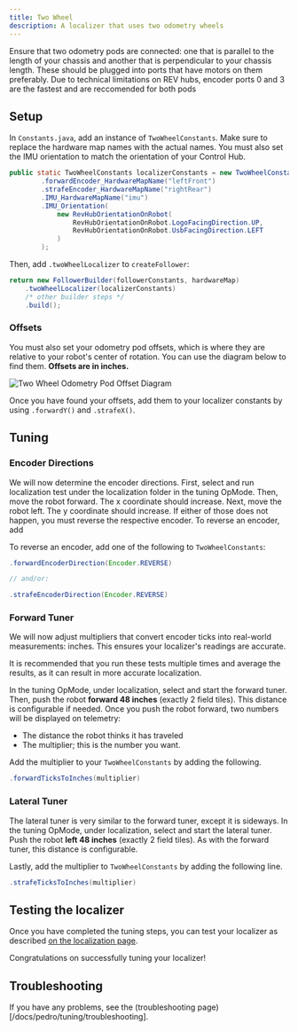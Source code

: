 ```yaml
---
title: Two Wheel
description: A localizer that uses two odometry wheels
---
```



<Callout title="Prerequisites" type="info">
  Ensure that two odometry pods are connected: one that is parallel to the length
  of your chassis and another that is perpendicular to your chassis length. These should be plugged 
  into ports that have motors on them preferably. Due to technical limitations on REV hubs, encoder ports
  0 and 3 are the fastest and are reccomended for both pods
</Callout>

## Setup

In `Constants.java`, add an instance of `TwoWheelConstants`. Make sure to
replace the hardware map names with the actual names. You must also set the
IMU orientation to match the orientation of your Control Hub.

```java title="Constants.java"
public static TwoWheelConstants localizerConstants = new TwoWheelConstants()
        .forwardEncoder_HardwareMapName("leftFront")
        .strafeEncoder_HardwareMapName("rightRear")
        .IMU_HardwareMapName("imu")
        .IMU_Orientation(
            new RevHubOrientationOnRobot(
                RevHubOrientationOnRobot.LogoFacingDirection.UP,
                RevHubOrientationOnRobot.UsbFacingDirection.LEFT
            )
        );
```

Then, add `.twoWheelLocalizer` to `createFollower`:

```java title="Constants.java"
return new FollowerBuilder(followerConstants, hardwareMap)
    .twoWheelLocalizer(localizerConstants)
    /* other builder steps */
    .build();
```

### Offsets

You must also set your odometry pod offsets, which is where they are
relative to your robot's center of rotation. You can use the diagram below
to find them. **Offsets are in inches.**

![Two Wheel Odometry Pod Offset Diagram](/docs/odometry.png)

Once you have found your offsets, add them to your localizer constants by
using `.forwardY()` and `.strafeX()`.

## Tuning

### Encoder Directions

We will now determine the encoder directions. First, select and run
localization test under the localization folder in the tuning OpMode. Then,
move the robot forward. The x coordinate should increase. Next, move the
robot left. The y coordinate should increase. If either of those does not
happen, you must reverse the respective encoder. To reverse an encoder, add

To reverse an encoder, add one of the following to `TwoWheelConstants`:

```java title="Constants.java"
.forwardEncoderDirection(Encoder.REVERSE)

// and/or:

.strafeEncoderDirection(Encoder.REVERSE)
```

### Forward Tuner

We will now adjust multipliers that convert encoder ticks into real-world
measurements: inches. This ensures your localizer's readings are accurate.

<Callout title="Tip" type="info">
  It is recommended that you run these tests multiple times and average the results, 
  as it can result in more accurate localization.
</Callout>

In the tuning OpMode, under localization, select and start the forward tuner.
Then, push the robot **forward 48 inches** (exactly 2 field tiles). This
distance is configurable if needed. Once you push the robot forward, two
numbers will be displayed on telemetry:

- The distance the robot thinks it has traveled
- The multiplier; this is the number you want.

Add the multiplier to your `TwoWheelConstants` by adding the following.

```java title="Constants.java"
.forwardTicksToInches(multiplier)
```

### Lateral Tuner

The lateral tuner is very similar to the forward tuner, except it is
sideways. In the tuning OpMode, under localization, select and start the
lateral tuner. Push the robot **left 48 inches** (exactly 2 field tiles). As
with the forward tuner, this distance is configurable.

Lastly, add the multiplier to `TwoWheelConstants` by adding the following line.

```java title="Constants.java"
.strafeTicksToInches(multiplier)
```

## Testing the localizer

Once you have completed the tuning steps, you can test your localizer as
described
[on the localization page](/docs/pedro/tuning/localization#localization-test).

Congratulations on successfully tuning your localizer!

## Troubleshooting

If you have any problems, see the (troubleshooting page)[/docs/pedro/tuning/troubleshooting].
